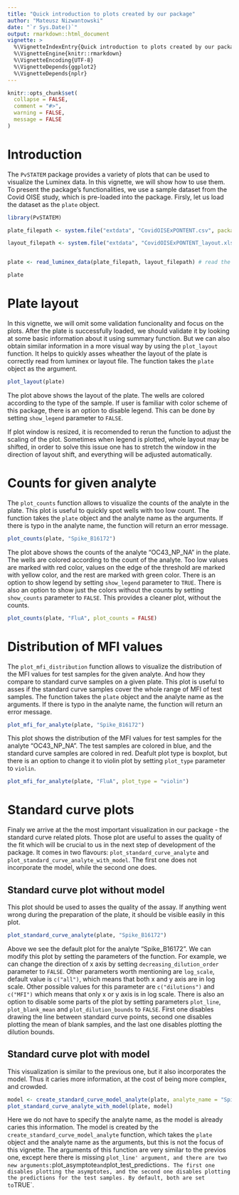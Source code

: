```yaml
---
title: "Quick introduction to plots created by our package"
author: "Mateusz Nizwantowski"
date: "`r Sys.Date()`"
output: rmarkdown::html_document
vignette: >
  %\VignetteIndexEntry{Quick introduction to plots created by our package}
  %\VignetteEngine{knitr::rmarkdown}
  %\VignetteEncoding{UTF-8}
  %\VignetteDepends{ggplot2}
  %\VignetteDepends{nplr}
---
```


```r
knitr::opts_chunk$set(
  collapse = FALSE,
  comment = "#>",
  warning = FALSE,
  message = FALSE
)
```

# Introduction

The `PvSTATEM` package provides a variety of plots that can be used to visualize the Luminex data. In this vignette, we will show how to use them. To present the package's functionalities, we use a sample dataset from the Covid OISE study, which is pre-loaded into the package. Firsly, let us load the dataset as the `plate` object.

```r
library(PvSTATEM)

plate_filepath <- system.file("extdata", "CovidOISExPONTENT.csv", package = "PvSTATEM", mustWork = TRUE) # get the filepath of the csv dataset

layout_filepath <- system.file("extdata", "CovidOISExPONTENT_layout.xlsx", package = "PvSTATEM", mustWork = TRUE)


plate <- read_luminex_data(plate_filepath, layout_filepath) # read the data

plate
```


# Plate layout
In this vignette, we will omit some validation funcionality and focus on the plots. 
After the plate is successfully loaded, we should validate it by looking at some basic information about it using summary function.
But we can also obtain similar information in a more visual way by using the `plot_layout` function.
It helps to quickly asses wheather the layout of the plate is correctly read from luminex or layout file.
The function takes the `plate` object as the argument.

```r
plot_layout(plate)
```

The plot above shows the layout of the plate. The wells are colored according to the type of the sample. 
If user is familiar with color scheme of this package, there is an option to disable legend. 
This can be done by setting `show_legend` parameter to `FALSE`.

If plot window is resized, it is recomended to rerun the function to adjust the scaling of the plot.
Sometimes when legend is plotted, whole layout may be shifted, in order to solve this issue one has to stretch the window in the direction of layout shift, and everything will be adjusted automatically.

# Counts for given analyte
The `plot_counts` function allows to visualize the counts of the analyte in the plate. 
This plot is useful to quickly spot wells with too low count.
The function takes the `plate` object and the analyte name as the arguments.
If there is typo in the analyte name, the function will return an error message.

```r
plot_counts(plate, "Spike_B16172")
```

The plot above shows the counts of the analyte "OC43_NP_NA" in the plate. The wells are colored according to the count of the analyte.
Too low values are marked with red color, values on the edge of the threshold are marked with yellow color, and the rest are marked with green color.
There is an option to show legend by setting `show_legend` parameter to `TRUE`.
There is also an option to show just the colors without the counts by setting `show_counts` parameter to `FALSE`.
This provides a cleaner plot, without the counts.

```r
plot_counts(plate, "FluA", plot_counts = FALSE)
```

# Distribution of MFI values

The `plot_mfi_distribution` function allows to visualize the distribution of the MFI values for test samples for the given analyte. And how they compare to standard curve samples on a given plate.
This plot is useful to asses if the standard curve samples cover the whole range of MFI of test samples.
The function takes the `plate` object and the analyte name as the arguments. 
If there is typo in the analyte name, the function will return an error message.

```r
plot_mfi_for_analyte(plate, "Spike_B16172")
```

This plot shows the distribution of the MFI values for test samples for the analyte "OC43_NP_NA". The test samples are colored in blue, and the standard curve samples are colored in red.
Deafult plot type is boxplot, but there is an option to change it to violin plot by setting `plot_type` parameter to `violin`.

```r
plot_mfi_for_analyte(plate, "FluA", plot_type = "violin")
```


# Standard curve plots


Finaly we arrive at the the most important visualization in our package - the standard curve related plots.
Those plot are useful to asses the quality of the fit which will be crucial to us in the next step of development of the package.
It comes in two flavours: `plot_standard_curve_analyte` and `plot_standard_curve_analyte_with_model`.
The first one does not incorporate the model, while the second one does.

## Standard curve plot without model


This plot should be used to asses the quality of the assay.
If anything went wrong during the preparation of the plate, it should be visible easily in this plot.

```r
plot_standard_curve_analyte(plate, "Spike_B16172")
```

Above we see the default plot for the analyte "Spike_B16172". We can modify this plot by setting the parameters of the function.
For example, we can change the direction of x axis by setting `decreasing_dilution_order` parameter to `FALSE`.
Other parameters worth mentioning are `log_scale`, default value is `c("all")`, which means that both x and y axis are in log scale.
Other possible values for this parameter are `c("dilutions")` and `c("MFI")` which means that only x or y axis is in log scale.
There is also an option to disable some parts of the plot by setting parameters `plot_line`, `plot_blank_mean` and `plot_dilution_bounds` to `FALSE`.
First one disables drawing the line between standard curve points, second one disables plotting the mean of blank samples, and the last one disables plotting the dilution bounds.

## Standard curve plot with model

This visualization is similar to the previous one, but it also incorporates the model.
Thus it caries more information, at the cost of being more complex, and crowded.

```r
model <- create_standard_curve_model_analyte(plate, analyte_name = "Spike_B16172")
plot_standard_curve_analyte_with_model(plate, model)
```

Here we do not have to specify the analyte name, as the model is already caries this information.
The model is created by the `create_standard_curve_model_analyte` function, which takes the `plate` object and the analyte name as the arguments, but this is not the focus of this vignette.
The arguments of this function are very similar to the previos one, except here there is missing `plot_line' argument, and there are two new arguments: `plot_asymptote` and `plot_test_predictions`.
The first one disables plotting the asymptotes, and the second one disables plotting the predictions for the test samples.
By default, both are set to `TRUE`.
